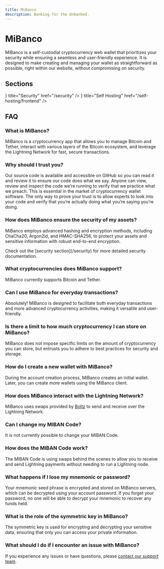 ```yaml
---
title: MiBanco
description: Banking for the Unbanked.
---
```



# MiBanco

MiBanco is a self-custodial cryptocurrency web wallet that prioritizes your security while ensuring a seamless and user-friendly experience. It is designed to make creating and managing your wallet as straightforward as possible, right within our website, without compromising on security.

## Sections

<Cards>
  <Card icon={<ShieldCheck />} title="Security" href="/security" />
  <Card icon={<Server />} title="Self Hosting" href="/self-hosting/frontend" />
</Cards>

## FAQ

### What is MiBanco?

MiBanco is a cryptocurrency app that allows you to manage Bitcoin and Tether, interact with various layers of the Bitcoin ecosystem, and leverage the Lightning Network for fast, secure transactions.

### Why should I trust you?

Our source code is available and accessible on GitHub so you can read it and review it to ensure our code does what we say. Anyone can view, review and inspect the code we’re running to verify that we practice what we preach. This is essential in the market of cryptocurrency wallet software. The only way to prove your trust is to allow experts to look into your code and verify that you’re actually doing what you’re saying you’re doing.

### How does MiBanco ensure the security of my assets?

MiBanco employs advanced hashing and encryption methods, including ChaCha20, Argon2id, and HMAC-SHA256, to protect your assets and sensitive information with robust end-to-end encryption.

<Callout type="info" emoji="💡">
  Check out the [security section](/security) for more detailed security
  documentation.
</Callout>

### What cryptocurrencies does MiBanco support?

MiBanco currently supports Bitcoin and Tether.

### Can I use MiBanco for everyday transactions?

Absolutely! MiBanco is designed to facilitate both everyday transactions and more advanced cryptocurrency activities, making it versatile and user-friendly.

### Is there a limit to how much cryptocurrency I can store on MiBanco?

MiBanco does not impose specific limits on the amount of cryptocurrency you can store, but entrusts you to adhere to best practices for security and storage.

### How do I create a new wallet with MiBanco?

During the account creation process, MiBanco creates an initial wallet. Later, you can create more wallets using the MiBanco client.

### How does MiBanco interact with the Lightning Network?

MiBanco uses swaps provided by [Boltz](https://boltz.exchange/) to send and receive over the Lightning Network.

### Can I change my MIBAN Code?

It is not currently possible to change your MIBAN Code.

### How does the MIBAN Code work?

The MIBAN Code is using swaps behind the scenes to allow you to receive and send Lightning payments without needing to run a Lightning node.

### What happens if I lose my mnemonic or password?

Your mnemonic seed phrase is encrypted and stored on MiBanco servers, which can be decrypted using your account password. If you forget your password, no one will be able to decrypt your mnemonic to recover any funds held.

### What is the role of the symmetric key in MiBanco?

The symmetric key is used for encrypting and decrypting your sensitive data, ensuring that only you can access your private information.

### What should I do if I encounter an issue with MiBanco?

If you experience any issues or have questions, please [contact our support team](mailto:support@amboss.tech).
